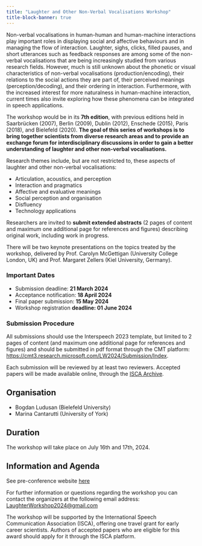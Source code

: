 ```yaml
---
title: "Laughter and Other Non-Verbal Vocalisations Workshop"
title-block-banner: true
---
```


Non-verbal vocalisations in human-human and human-machine interactions play important roles in displaying social and affective behaviours and in managing the flow of interaction. Laughter, sighs, clicks, filled pauses, and short utterances such as feedback responses are among some of the non-verbal vocalisations that are being increasingly studied from various research fields. However, much is still unknown about the phonetic or visual characteristics of non-verbal vocalisations (production/encoding), their relations to the social actions they are part of, their perceived meanings (perception/decoding), and their ordering in interaction. Furthermore, with the increased interest for more naturalness in human-machine interaction, current times also invite exploring how these phenomena can be integrated in speech applications.

The workshop would be in its **7th edition**, with previous editions held in Saarbrücken (2007), Berlin (2009), Dublin (2012), Enschede (2015), Paris (2018), and Bielefeld (2020). **The goal of this series of workshops is to bring together scientists from diverse research areas and to provide an exchange forum for interdisciplinary discussions in order to gain a better understanding of laughter and other non-verbal vocalisations.**

Research themes include, but are not restricted to, these aspects of laughter and other non-verbal vocalisations:

- Articulation, acoustics, and perception
- Interaction and pragmatics
- Affective and evaluative meanings
- Social perception and organisation
- Disfluency
- Technology applications

Researchers are invited to **submit extended abstracts** (2 pages of content and maximum one additional page for references and figures) describing original work, including work in progress.

There will be two keynote presentations on the topics treated by the workshop, delivered by Prof. Carolyn McGettigan (University College London, UK) and Prof. Margaret Zellers (Kiel University, Germany).

### Important Dates

- Submission deadline: **21 March 2024**
- Acceptance notification: **18 April 2024**
- Final paper submission: **15 May 2024**
- Workshop registration **deadline: 01 June 2024**

### Submission Procedure

All submissions should use the Interspeech 2023 template, but limited to 2 pages of content (and maximum one additional page for references and figures) and should be submitted in pdf format through the CMT platform: [https://cmt3.research.microsoft.com/LW2024/Submission/Index](https://cmt3.research.microsoft.com/LW2024/Submission/Index).

Each submission will be reviewed by at least two reviewers. Accepted papers will be made available online, through the [ISCA Archive](https://www.isca-archive.org/).

## Organisation

- Bogdan Ludusan (Bielefeld University)
- Marina Cantarutti (University of York)

## Duration

The workshop will take place on July 16th and 17th, 2024.

## Information and Agenda

See pre-conference website [here](https://www.uni-bielefeld.de/fakultaeten/linguistik-literaturwissenschaft/forschung/fachbereich/phonetik/laughter-workshop-2024/)

For further information or questions regarding the workshop you can contact the organizers at the following email address: [LaughterWorkshop2024@gmail.com](mailto:LaughterWorkshop2024@gmail.com) 

The workshop will be supported by the International Speech Communication Association (ISCA), offering one travel grant for early career scientists. Authors of accepted papers who are eligible for this award should apply for it through the ISCA platform.